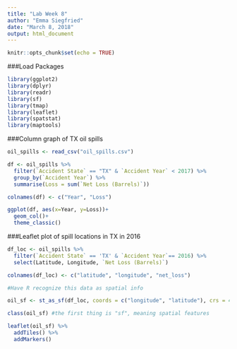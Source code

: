```yaml
---
title: "Lab Week 8"
author: "Emma Siegfried"
date: "March 8, 2018"
output: html_document
---
```


```r
knitr::opts_chunk$set(echo = TRUE)
```

###Load Packages
```r
library(ggplot2)
library(dplyr)
library(readr)
library(sf)
library(tmap)
library(leaflet)
library(spatstat)
library(maptools)
```

###Column graph of TX oil spills
```r

oil_spills <- read_csv("oil_spills.csv")

df <- oil_spills %>% 
  filter(`Accident State` == "TX" & `Accident Year` < 2017) %>% 
  group_by(`Accident Year`) %>% 
  summarise(Loss = sum(`Net Loss (Barrels)`))

colnames(df) <- c("Year", "Loss")

ggplot(df, aes(x=Year, y=Loss))+
  geom_col()+
  theme_classic()

```

###Leaflet plot of spill locations in TX in 2016
```r

df_loc <- oil_spills %>% 
  filter(`Accident State` == 'TX' & `Accident Year`== 2016) %>% 
  select(Latitude, Longitude, `Net Loss (Barrels)`)

colnames(df_loc) <- c("latitude", "longitude", "net_loss")

#Have R recognize this data as spatial info

oil_sf <- st_as_sf(df_loc, coords = c("longitude", "latitude"), crs = 4326) #now R knows it's spatial

class(oil_sf) #the first thing is "sf", meaning spatial features

```

```r

leaflet(oil_sf) %>% 
  addTiles() %>% 
  addMarkers()


```






















